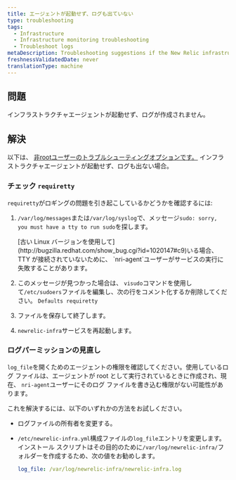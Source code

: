 ```yaml
---
title: エージェントが起動せず、ログも出ていない
type: troubleshooting
tags:
  - Infrastructure
  - Infrastructure monitoring troubleshooting
  - Troubleshoot logs
metaDescription: Troubleshooting suggestions if the New Relic infrastructure agent is not starting and there are no logs
freshnessValidatedDate: never
translationType: machine
---
```


## 問題

インフラストラクチャエージェントが起動せず、ログが作成されません。

## 解決

以下は、 [非rootユーザーのトラブルシューティングオプションです。](/docs/infrastructure/install-configure-infrastructure/linux-installation/linux-agent-running-modes) インフラストラクチャエージェントが起動せず、ログも出ない場合。

### チェック `requiretty`

`requiretty`がロギングの問題を引き起こしているかどうかを確認するには:

1. `/var/log/messages`または`/var/log/syslog`で、メッセージ`sudo: sorry, you must have a tty to run sudo`を探します。

   <Callout variant="important">
     [古い Linux バージョンを使用して](http://bugzilla.redhat.com/show_bug.cgi?id=1020147#c9)いる場合、TTY が接続されていないために、 `nri-agent`ユーザーがサービスの実行に失敗することがあります。
   </Callout>

2. このメッセージが見つかった場合は、 `visudo`コマンドを使用して`/etc/sudoers`ファイルを編集し、次の行をコメント化するか削除してください。 `Defaults requiretty`

3. ファイルを保存して終了します。

4. `newrelic-infra`サービスを再起動します。

### ログパーミッションの見直し

`log_file`を開くためのエージェントの権限を確認してください。使用しているログ ファイルは、エージェントが root として実行されているときに作成され、現在、 `nri-agent`ユーザーにそのログ ファイルを書き込む権限がない可能性があります。

これを解決するには、以下のいずれかの方法をお試しください。

* ログファイルの所有者を変更する。

* `/etc/newrelic-infra.yml`構成ファイルの`log_file`エントリを変更します。インストール スクリプトはその目的のために`/var/log/newrelic-infra/`フォルダーを作成するため、次の値をお勧めします。

  ```yml
  log_file: /var/log/newrelic-infra/newrelic-infra.log
  ```
